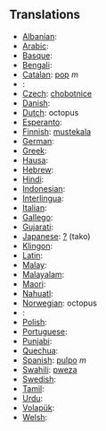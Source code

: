 == Translations ==
*[[Albanian]]: [[]]
*[[Arabic]]: [[]]
*[[Basque]]: [[]]
*[[Bengali]]: [[]]
*[[Catalan]]: [[pop]] ''m''
*[[]]: [[]]
*[[Czech]]: [[chobotnice]]
*[[Danish]]: [[]]
*[[Dutch]]: octopus
*[[Esperanto]]: [[]]
*[[Finnish]]: [[mustekala]]
*[[German]]: [[]]
*[[Greek]]: [[]]
*[[Hausa]]: [[]]
*[[Hebrew]]: [[]]
*[[Hindi]]: [[]]
*[[Indonesian]]: [[]]
*[[Interlingua]]: [[]]
*[[Italian]]: [[]]
*[[Gallego]]: [[]]
*[[Gujarati]]: [[]]
*[[Japanese]]: [[?]] (tako)
*[[Klingon]]: [[]]
*[[Latin]]: [[]]
*[[Malay]]: [[]]
*[[Malayalam]]: [[]]
*[[Maori]]: [[]]
*[[Nahuatl]]: [[]]
*[[Norwegian]]: octopus
*[[]]: [[]]
*[[Polish]]: [[]]
*[[Portuguese]]: [[]]
*[[Punjabi]]: [[]]
*[[Quechua]]: [[]]
*[[Spanish]]: [[pulpo]] ''m''
*[[Swahili]]: [[pweza]]
*[[Swedish]]: [[]]
*[[Tamil]]: [[]]
*[[Urdu]]: [[]]
*[[Volapük]]: [[]]
*[[Welsh]]: [[]]